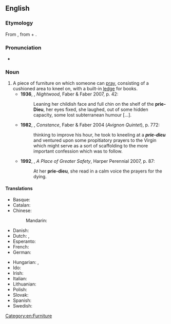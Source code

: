 {{also|priedieu|prie-Dieu}}
==English==
{{wikipedia}}

===Etymology===
From {{etyl|fr|en}} {{m|fr|prie-Dieu}}, from {{m|fr|prie||pray}} + {{m|fr|Dieu||God}}.

===Pronunciation===
* {{a|UK}} {{IPA|en|/pɹiːˈdjəː/}}

===Noun===
{{en-noun|s|prie-dieux}}

# A piece of furniture on which someone can [[pray]], consisting of a cushioned area to kneel on, with a built-in [[ledge]] for books.
#* '''1936''', {{w|Djuna Barnes}}, ''Nightwood'', Faber & Faber 2007, p. 42:
#*: Leaning her childish face and full chin on the shelf of the '''prie-Dieu''', her eyes fixed, she laughed, out of some hidden capacity, some lost subterranean humour [...].
#* '''1982''', {{w|Lawrence Durrell}}, ''Constance'', Faber & Faber 2004 (''Avignon Quintet''), p. 772:
#*: thinking to improve his hour, he took to kneeling at a '''''prie-dieu''''' and ventured upon some propitiatory prayers to the Virgin which might serve as a sort of scaffolding to the more important confession which was to follow.
#* '''1992''', {{w|Hilary Mantel}}, ''A Place of Greater Safety'', Harper Perennial 2007, p. 87:
#*: At her '''prie-dieu''', she read in a calm voice the prayers for the dying.

====Translations====
{{trans-top|a piece of furniture on which someone can pray}}
* Basque: {{t|eu|belaunaulki}}
* Catalan: {{t|ca|reclinatori|m}}
* Chinese:
*: Mandarin: {{t|cmn|小跪凳|tr=xiǎoguìdèng}}
* Danish: {{t|da|knæleskammel|c}}
* Dutch: {{t+|nl|kerkstoel|m}}, {{t+|nl|bidstoel|m}}
* Esperanto: {{t|eo|preĝbenko}}
* French: {{t+|fr|prie-Dieu|m}}
* German: {{t|de|Betpult|n}}
{{trans-mid}}
* Hungarian: {{t+|hu|imazsámoly}}, {{t|hu|térdeplő}}
* Ido: {{t|io|prego-stulo}}
* Irish: {{t|ga|stól urnaí|m}}
* Italian: {{t+|it|inginocchiatoio|m}}
* Lithuanian: {{t|lt|klauptas|m}}
* Polish: {{t|pl|klęcznik|m}}
* Slovak: {{t|sk|kľačadlo|n}}
* Spanish: {{t+|es|reclinatorio|m}}
* Swedish: {{t|sv|bönpall|c}}
{{trans-bottom}}

[[Category:en:Furniture]]